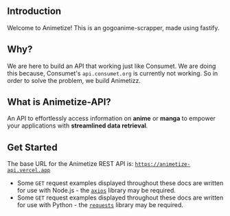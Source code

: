 ## Introduction

Welcome to Animetize! This is an gogoanime-scrapper, made using fastify.

## Why?

We are here to build an API that working just like Consumet. We are doing this because, Consumet's `api.consumet.org` is currently not working.
So in order to solve the problem, we build Animetizz.

## What is Animetize-API?

An API to effortlessly access information on **anime** or **manga** to empower your applications with **streamlined data retrieval**.

## Get Started

The base URL for the Animetize REST API is: [`https://animetize-api.vercel.app`](https://animetize-api.vercel.app)

- Some `GET` request examples displayed throughout these docs are written for use with Node.js - the [`axios`](https://axios-http.com) library may be required.
- Some `GET` request examples displayed throughout these docs are written for use with Python - the [`requests`](https://requests.readthedocs.io) library may be required.
